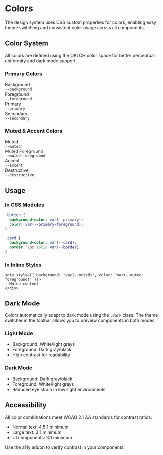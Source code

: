 # Colors

The design system uses CSS custom properties for colors, enabling easy theme switching and consistent color usage across all components.

## Color System

All colors are defined using the OKLCH color space for better perceptual uniformity and dark mode support.

### Primary Colors

<div style={{ display: 'grid', gridTemplateColumns: 'repeat(auto-fill, minmax(200px, 1fr))', gap: '1rem', marginTop: '1rem' }}>
  <div style={{ padding: '1rem', background: 'var(--background)', border: '1px solid var(--border)', borderRadius: '8px' }}>
    <div style={{ height: '60px', background: 'var(--background)', border: '1px solid var(--border)', borderRadius: '4px', marginBottom: '0.5rem' }}></div>
    <div style={{ fontSize: '0.875rem', fontWeight: '600' }}>Background</div>
    <code style={{ fontSize: '0.75rem', color: 'var(--muted-foreground)' }}>--background</code>
  </div>
  <div style={{ padding: '1rem', background: 'var(--background)', border: '1px solid var(--border)', borderRadius: '8px' }}>
    <div style={{ height: '60px', background: 'var(--foreground)', borderRadius: '4px', marginBottom: '0.5rem' }}></div>
    <div style={{ fontSize: '0.875rem', fontWeight: '600' }}>Foreground</div>
    <code style={{ fontSize: '0.75rem', color: 'var(--muted-foreground)' }}>--foreground</code>
  </div>
  <div style={{ padding: '1rem', background: 'var(--background)', border: '1px solid var(--border)', borderRadius: '8px' }}>
    <div style={{ height: '60px', background: 'var(--primary)', borderRadius: '4px', marginBottom: '0.5rem' }}></div>
    <div style={{ fontSize: '0.875rem', fontWeight: '600' }}>Primary</div>
    <code style={{ fontSize: '0.75rem', color: 'var(--muted-foreground)' }}>--primary</code>
  </div>
  <div style={{ padding: '1rem', background: 'var(--background)', border: '1px solid var(--border)', borderRadius: '8px' }}>
    <div style={{ height: '60px', background: 'var(--secondary)', borderRadius: '4px', marginBottom: '0.5rem' }}></div>
    <div style={{ fontSize: '0.875rem', fontWeight: '600' }}>Secondary</div>
    <code style={{ fontSize: '0.75rem', color: 'var(--muted-foreground)' }}>--secondary</code>
  </div>
</div>

### Muted & Accent Colors

<div style={{ display: 'grid', gridTemplateColumns: 'repeat(auto-fill, minmax(200px, 1fr))', gap: '1rem', marginTop: '1rem' }}>
  <div style={{ padding: '1rem', background: 'var(--background)', border: '1px solid var(--border)', borderRadius: '8px' }}>
    <div style={{ height: '60px', background: 'var(--muted)', borderRadius: '4px', marginBottom: '0.5rem' }}></div>
    <div style={{ fontSize: '0.875rem', fontWeight: '600' }}>Muted</div>
    <code style={{ fontSize: '0.75rem', color: 'var(--muted-foreground)' }}>--muted</code>
  </div>
  <div style={{ padding: '1rem', background: 'var(--background)', border: '1px solid var(--border)', borderRadius: '8px' }}>
    <div style={{ height: '60px', background: 'var(--muted-foreground)', borderRadius: '4px', marginBottom: '0.5rem' }}></div>
    <div style={{ fontSize: '0.875rem', fontWeight: '600' }}>Muted Foreground</div>
    <code style={{ fontSize: '0.75rem', color: 'var(--muted-foreground)' }}>--muted-foreground</code>
  </div>
  <div style={{ padding: '1rem', background: 'var(--background)', border: '1px solid var(--border)', borderRadius: '8px' }}>
    <div style={{ height: '60px', background: 'var(--accent)', borderRadius: '4px', marginBottom: '0.5rem' }}></div>
    <div style={{ fontSize: '0.875rem', fontWeight: '600' }}>Accent</div>
    <code style={{ fontSize: '0.75rem', color: 'var(--muted-foreground)' }}>--accent</code>
  </div>
  <div style={{ padding: '1rem', background: 'var(--background)', border: '1px solid var(--border)', borderRadius: '8px' }}>
    <div style={{ height: '60px', background: 'var(--destructive)', borderRadius: '4px', marginBottom: '0.5rem' }}></div>
    <div style={{ fontSize: '0.875rem', fontWeight: '600' }}>Destructive</div>
    <code style={{ fontSize: '0.75rem', color: 'var(--muted-foreground)' }}>--destructive</code>
  </div>
</div>

## Usage

### In CSS Modules

```css
.button {
  background-color: var(--primary);
  color: var(--primary-foreground);
}

.card {
  background-color: var(--card);
  border: 1px solid var(--border);
}
```

### In Inline Styles

```tsx
<div style={{ background: 'var(--muted)', color: 'var(--muted-foreground)' }}>
  Muted content
</div>
```

## Dark Mode

Colors automatically adapt to dark mode using the `.dark` class. The theme switcher in the toolbar allows you to preview components in both modes.

### Light Mode
- Background: White/light grays
- Foreground: Dark gray/black
- High contrast for readability

### Dark Mode
- Background: Dark gray/black
- Foreground: White/light grays
- Reduced eye strain in low-light environments

## Accessibility

All color combinations meet WCAG 2.1 AA standards for contrast ratios:
- Normal text: 4.5:1 minimum
- Large text: 3:1 minimum
- UI components: 3:1 minimum

Use the a11y addon to verify contrast in your components.
